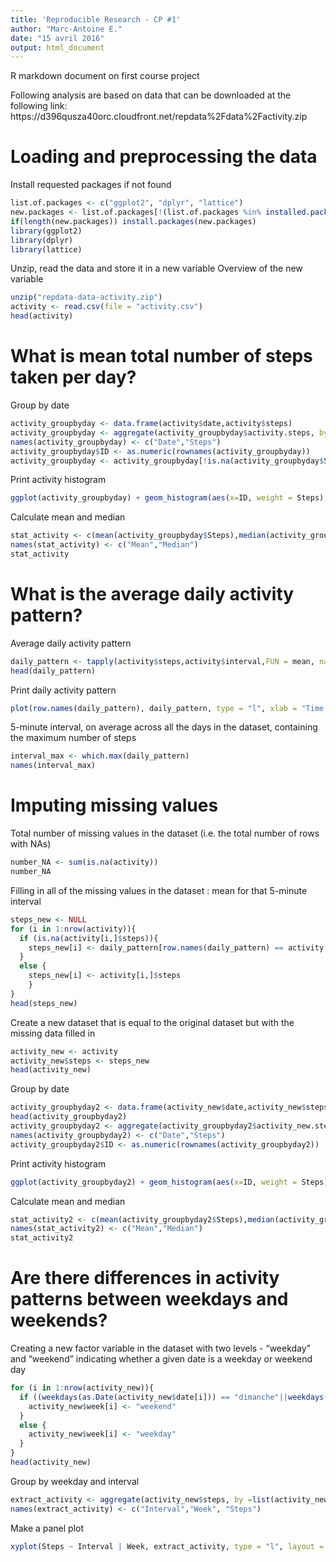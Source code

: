 ```yaml
---
title: 'Reproducible Research - CP #1'
author: "Marc-Antoine E."
date: "15 avril 2016"
output: html_document
---
```


R markdown document on first course project

Following analysis are based on data that can be downloaded at the following link:
https://d396qusza40orc.cloudfront.net/repdata%2Fdata%2Factivity.zip

# Loading and preprocessing the data

Install requested packages if not found
```r
list.of.packages <- c("ggplot2", "dplyr", "lattice")
new.packages <- list.of.packages[!(list.of.packages %in% installed.packages()[,"Package"])]
if(length(new.packages)) install.packages(new.packages)
library(ggplot2)
library(dplyr)
library(lattice)
```

Unzip, read the data and store it in a new variable
Overview of the new variable
```r
unzip("repdata-data-activity.zip")
activity <- read.csv(file = "activity.csv")
head(activity)
```

# What is mean total number of steps taken per day?

Group by date
```r
activity_groupbyday <- data.frame(activity$date,activity$steps)
activity_groupbyday <- aggregate(activity_groupbyday$activity.steps, by=list(Date = activity_groupbyday$activity.date),FUN = sum )
names(activity_groupbyday) <- c("Date","Steps")
activity_groupbyday$ID <- as.numeric(rownames(activity_groupbyday))
activity_groupbyday <- activity_groupbyday[!is.na(activity_groupbyday$Steps),]
```

Print activity histogram
```r
ggplot(activity_groupbyday) + geom_histogram(aes(x=ID, weight = Steps), fill= "red", binwidth = 0.5) + ggtitle("Number of steps per day") + ylab("Steps [#]") + xlab("Day")
```

Calculate mean and median
```r
stat_activity <- c(mean(activity_groupbyday$Steps),median(activity_groupbyday$Steps))
names(stat_activity) <- c("Mean","Median")
stat_activity
```

# What is the average daily activity pattern?

Average daily activity pattern
```r
daily_pattern <- tapply(activity$steps,activity$interval,FUN = mean, na.rm = TRUE)
head(daily_pattern)
```
Print daily activity pattern
```r
plot(row.names(daily_pattern), daily_pattern, type = "l", xlab = "Time interval", ylab = "Av. number of steps", main = "Daily activity pattern", col = "blue")
```
5-minute interval, on average across all the days in the dataset, containing the maximum number of steps
```r
interval_max <- which.max(daily_pattern)
names(interval_max)
```

# Imputing missing values

Total number of missing values in the dataset (i.e. the total number of rows with NAs)
```r
number_NA <- sum(is.na(activity))
number_NA
```

Filling in all of the missing values in the dataset : mean for that 5-minute interval
```r
steps_new <- NULL
for (i in 1:nrow(activity)){
  if (is.na(activity[i,]$steps)){
    steps_new[i] <- daily_pattern[row.names(daily_pattern) == activity[i,]$interval]
  }
  else {
    steps_new[i] <- activity[i,]$steps
    }
}
head(steps_new)
```

Create a new dataset that is equal to the original dataset but with the missing data filled in
```r
activity_new <- activity
activity_new$steps <- steps_new
head(activity_new)
```
Group by date
```r
activity_groupbyday2 <- data.frame(activity_new$date,activity_new$steps)
head(activity_groupbyday2)
activity_groupbyday2 <- aggregate(activity_groupbyday2$activity_new.steps, by=list(Date = activity_groupbyday2$activity_new.date),FUN = sum )
names(activity_groupbyday2) <- c("Date","Steps")
activity_groupbyday2$ID <- as.numeric(rownames(activity_groupbyday2))
```
Print activity histogram
```r
ggplot(activity_groupbyday2) + geom_histogram(aes(x=ID, weight = Steps), fill= "red", binwidth = 0.5) + ggtitle("Number of steps per day #2") + ylab("Steps [#]") + xlab("Day")
```

Calculate mean and median
```r
stat_activity2 <- c(mean(activity_groupbyday2$Steps),median(activity_groupbyday2$Steps))
names(stat_activity2) <- c("Mean","Median")
stat_activity2
```

# Are there differences in activity patterns between weekdays and weekends?

Creating a new factor variable in the dataset with two levels - "weekday" and "weekend" indicating whether a given date is a weekday or weekend day
```r
for (i in 1:nrow(activity_new)){
  if ((weekdays(as.Date(activity_new$date[i])) == "dimanche"||weekdays(as.Date(activity_new$date[i])) == "samedi")){
    activity_new$week[i] <- "weekend"
  }
  else {
    activity_new$week[i] <- "weekday"
  }
}
head(activity_new)
```

Group by weekday and interval
```r
extract_activity <- aggregate(activity_new$steps, by =list(activity_new$interval, activity_new$week), data = activity_new,FUN = mean)
names(extract_activity) <- c("Interval","Week", "Steps")
```
Make a panel plot
```r
xyplot(Steps ~ Interval | Week, extract_activity, type = "l", layout = c(1,2), xlab = "Interval", ylab = "Steps")
```


